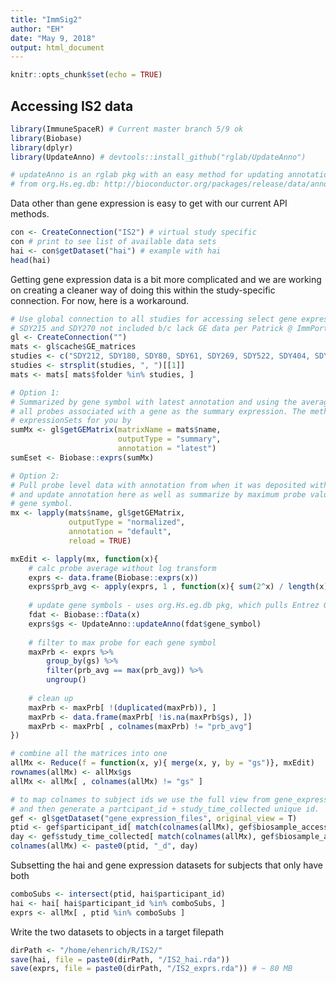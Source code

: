 ```yaml
---
title: "ImmSig2"
author: "EH"
date: "May 9, 2018"
output: html_document
---
```


```r
knitr::opts_chunk$set(echo = TRUE)
```

## Accessing IS2 data

```r
library(ImmuneSpaceR) # Current master branch 5/9 ok 
library(Biobase)
library(dplyr)
library(UpdateAnno) # devtools::install_github("rglab/UpdateAnno")

# updateAnno is an rglab pkg with an easy method for updating annotation to latest
# from org.Hs.eg.db: http://bioconductor.org/packages/release/data/annotation/html/org.Hs.eg.db.html 
```

Data other than gene expression is easy to get with our current API methods.

```r
con <- CreateConnection("IS2") # virtual study specific
con # print to see list of available data sets
hai <- con$getDataset("hai") # example with hai
head(hai)
```

Getting gene expression data is a bit more complicated and we are working on creating a cleaner way of doing this within the study-specific connection.  For now, here is a workaround.

```r
# Use global connection to all studies for accessing select gene expression matrices
# SDY215 and SDY270 not included b/c lack GE data per Patrick @ ImmPort
gl <- CreateConnection("") 
mats <- gl$cache$GE_matrices 
studies <- c("SDY212, SDY180, SDY80, SDY61, SDY269, SDY522, SDY404, SDY400, SDY224, SDY67")
studies <- strsplit(studies, ", ")[[1]]
mats <- mats[ mats$folder %in% studies, ]

# Option 1: 
# Summarized by gene symbol with latest annotation and using the average of 
# all probes associated with a gene as the summary expression. The method combines
# expressionSets for you by 
sumMx <- gl$getGEMatrix(matrixName = mats$name, 
                        outputType = "summary", 
                        annotation = "latest")
sumEset <- Biobase::exprs(sumMx)

# Option 2:
# Pull probe level data with annotation from when it was deposited with ImmPort
# and update annotation here as well as summarize by maximum probe value per 
# gene symbol.
mx <- lapply(mats$name, gl$getGEMatrix, 
             outputType = "normalized",
             annotation = "default", 
             reload = TRUE)

mxEdit <- lapply(mx, function(x){
    # calc probe average without log transform
    exprs <- data.frame(Biobase::exprs(x))
    exprs$prb_avg <- apply(exprs, 1 , function(x){ sum(2^x) / length(x) }) 
    
    # update gene symbols - uses org.Hs.eg.db pkg, which pulls Entrez GeneIds periodically
    fdat <- Biobase::fData(x)
    exprs$gs <- UpdateAnno::updateAnno(fdat$gene_symbol)
    
    # filter to max probe for each gene symbol
    maxPrb <- exprs %>%
        group_by(gs) %>%
        filter(prb_avg == max(prb_avg)) %>%
        ungroup()
    
    # clean up
    maxPrb <- maxPrb[ !(duplicated(maxPrb)), ]
    maxPrb <- data.frame(maxPrb[ !is.na(maxPrb$gs), ])
    maxPrb <- maxPrb[ , colnames(maxPrb) != "prb_avg"]
})

# combine all the matrices into one
allMx <- Reduce(f = function(x, y){ merge(x, y, by = "gs")}, mxEdit)
rownames(allMx) <- allMx$gs
allMx <- allMx[ , colnames(allMx) != "gs" ]

# to map colnames to subject ids we use the full view from gene_expression_files dataset
# and then generate a partcipant_id + study_time_collected unique id.
gef <- gl$getDataset("gene_expression_files", original_view = T)
ptid <- gef$participant_id[ match(colnames(allMx), gef$biosample_accession)]
day <- gef$study_time_collected[ match(colnames(allMx), gef$biosample_accession) ]
colnames(allMx) <- paste0(ptid, "_d", day)
```

Subsetting the hai and gene expression datasets for subjects that only have both

```r
comboSubs <- intersect(ptid, hai$participant_id)
hai <- hai[ hai$participant_id %in% comboSubs, ]
exprs <- allMx[ , ptid %in% comboSubs ]
```

Write the two datasets to objects in a target filepath

```r
dirPath <- "/home/ehenrich/R/IS2/"
save(hai, file = paste0(dirPath, "/IS2_hai.rda"))
save(exprs, file = paste0(dirPath, "/IS2_exprs.rda")) # ~ 80 MB
```

